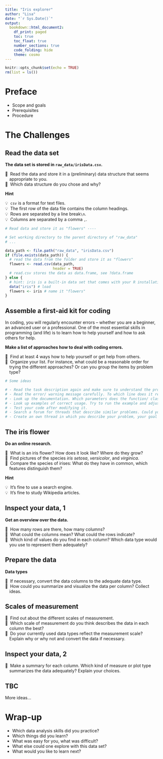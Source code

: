 ```yaml
---
title: "Iris explorer"
author: "Lisa"
date: "`r Sys.Date()`"
output:
  bookdown::html_document2:
    df_print: paged
    toc: true
    toc_float: true
    number_sections: true
    code_folding: hide
    theme: cosmo
---
```


<style>

ul.task, ul.hint {
  list-style: none;
  margin-left: 0;
  padding-left: 0;
}
ul.task > li, ul.hint > li {
  padding-left: 1em;
  text-indent: -1em;
}

ul.hint > li:before {
  content: "\01F4A1";
  padding-right: 0.25em;
}
ul.task > li:before {
  content: "\01F9E0";
  padding-right: 0.25em;
}

</style>

```r
knitr::opts_chunk$set(echo = TRUE)
rm(list = ls())
```

# Preface

- Scope and goals
- Prerequisites
- Procedure


# The Challenges

## Read the data set

**The data set is stored in `raw_data/irisData.csv`.**

<ul class="task">
  <li>Read the data and store it in a (preliminary) data structure that seems appropriate to you.</li>
  <li>Which data structure do you chose and why?</li>
</ul>

**Hint**

<ul class="hint">
  <li>`csv` is a format for text files.</li>
  <li>The first row of the data file contains the column headings.</li>
  <li>Rows are separated by a line break`\n`.</li>
  <li>Columns are separated by a comma `,`.</li>
</ul>

```r
# Read data and store it as "flowers" ----

# Set working directory to the parent directory of "raw_data"
# ...

data_path <- file.path("raw_data", "irisData.csv")
if (file.exists(data_path)) {
  # read the data from the folder and store it as "flowers"
  flowers <- read.csv(data_path,
                      header = TRUE)
  # read.csv stores the data as data.frame, see ?data.frame
} else {
  # hint: iris is a built-in data set that comes with your R installation
  data("iris") # load
  flowers <- iris # name it "flowers"
}
```

## Assemble a first-aid kit for coding

In coding, you will regularly encounter errors &ndash; whether you are a beginner, an advanced user or a professional. One of the most essential skills in programming (and life) is to learn how to help yourself and how to ask others for help. 

**Make a list of approaches how to deal with coding errors.** 

<ul class="task">
  <li>Find at least 4 ways how to help yourself or get help from others.</li>
  <li>Organize your list. For instance, what could be a reasonable order for trying the different approaches? Or can you group the items by problem type?</li>
</ul>

``` r
# Some ideas

# - Read the task description again and make sure to understand the problem at hand.
# - Read the error/ warning message carefully. To which line does it refer? Which type of error/ warning is it? What could have gone wrong in that line (or the lines near it)?
# - Look up the documentation. Which parameters does the function/ class etc. need? Which types of data are expected? What is it supposed to return?
# - Look up examples of correct usage. Try to run the example and adjust it for your own program.
# - Test your code after modifying it.
# - Search a forum for threads that describe similar problems. Could your problem have the same origin? Which solutions have been discussed there?
# - Create an own thread in which you describe your problem, your goal and attach your code to get help from other users. What exactly would you need to tell other people so that they can understand and help?
```

## The iris flower

**Do an online research.**

<ul class="task">
  <li>What is an iris flower? How does it look like? Where do they grow?</li>
  <li>Find pictures of the species _iris setosa_, _versicolor_, and _virginica_.</li>
  <li>Compare the species of irises: What do they have in common, which features distinguish them?</li>
</ul>

**Hint**

<ul class="hint">
  <li>It's fine to use a search engine.</li>
  <li>It's fine to study Wikipedia articles.</li>
</ul>


## Inspect your data, 1

**Get an overview over the data.**

<ul class="task">
  <li>How many rows are there, how many columns?</li>
  <li>What could the columns mean? What could the rows indicate?</li>
  <li>Which kind of values do you find in each column? Which data type would you use to represent them adequately?</li>
</ul>


## Prepare the data

**Data types**

<ul class="task">
  <li>If necessary, convert the data columns to the adequate data type.</li>
  <li>How could you summarize and visualize the data per column? Collect ideas.</li>
</ul>


## Scales of measurement

<ul class="task">
  <li>Find out about the different scales of measurement.</li>
  <li>Which scale of measurement do you think describes the data in each column the best?</li>
  <li>Do your currently used data types reflect the measurement scale? Explain why or why not and convert the data if necessary.</li>
</ul>


## Inspect your data, 2

<ul class="task">
  <li>Make a summary for each column. Which kind of measure or plot type summarizes the data adequately? Explain your choices.</li>
</ul>


## TBC

More ideas&hellip;


# Wrap-up

- Which data analysis skills did you practice?
- Which things did you learn?
- What was easy for you, what was difficult?
- What else could one explore with this data set?
- What would you like to learn next?